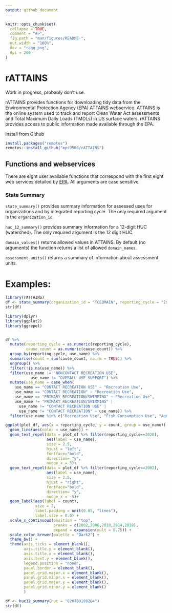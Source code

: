 ```yaml
---
output: github_document
---
```


<!-- README.md is generated from README.Rmd. Please edit that file -->

```r
knitr::opts_chunk$set(
  collapse = TRUE,
  comment = "#>",
  fig.path = "man/figures/README-",
  out.width = "100%",
  dev = "ragg_png",
  dpi = 200
)
```

# rATTAINS

<!-- badges: start -->
<!-- badges: end -->

Work in progress, probably don't use.

rATTAINS provides functions for downloading tidy data from the Environmental Protection Agency (EPA) ATTAINS webservice. ATTAINS is the online system used to track and report Clean Water Act assessments and Total Maximum Daily Loads (TMDLs) in US surface waters. rATTAINS provides access to public information made available through the EPA.

Install from Github
```r
install.packages("remotes")
remotes::install_github("mps9506/rATTAINS")
```



## Functions and webservices

There are eight user available functions that correspond with the first eight web services detailed by [EPA](https://www.epa.gov/sites/default/files/2020-10/documents/attains_how_to_access_web_services_2020-10-28.pdf). All arguments are case sensitive. 

### State Summary

`state_summary()` provides summary information for assessed uses for organizations and by integrated reporting cycle. The only required argument is the `organization_id`.

`huc_12_summary()` provides summary information for a 12-digit HUC (watershed). The only required argument is the 12 digit HUC.

`domain_values()` returns allowed values in ATTAINS. By default (no arguments) the function returns a list of allowed `domain_names`.

`assessment_units()` returns a summary of information about assessment units. 


# Examples:

```r
library(rATTAINS)
df <- state_summary(organization_id = "TCEQMAIN", reporting_cycle = "2020")
str(df)
```



```r
library(dplyr)
library(ggplot2)
library(ggrepel)


df %>% 
  mutate(reporting_cycle = as.numeric(reporting_cycle),
         cause_count = as.numeric(cause_count)) %>%
  group_by(reporting_cycle, use_name) %>%
  summarise(count = sum(cause_count, na.rm = TRUE)) %>%
  ungroup() %>%
  filter(!is.na(use_name)) %>%
  filter(use_name != "NONCONTACT RECREATION USE",
           use_name != "OVERALL USE SUPPORT") %>%
  mutate(use_name = case_when(
    use_name == "CONTACT RECREATION USE" ~ "Recreation Use",
    use_name == "CONTACT RECREATION" ~ "Recreation Use",
    use_name == "PRIMARY RECREATION/SWIMMING" ~ "Recreation Use",
    use_name != "PRIMARY RECREATION/SWIMMING" |
      use_name != "CONTACT RECREATION USE" |
      use_name != "CONTACT RECREATION" ~ use_name)) %>%
  filter(use_name %in% c("Recreation Use", "Fish Consumption Use", "Aquatic Life Use", "General Use"))-> plot_df

ggplot(plot_df, aes(x = reporting_cycle, y = count, group = use_name)) +
  geom_line(aes(color = use_name)) +
  geom_text_repel(data = plot_df %>% filter(reporting_cycle==2020),
                  aes(label = use_name),
                  size = 2.5,
                  hjust = "left",
                  fontface="bold",
                  direction= "y",
                  nudge_x = 5)+
  geom_text_repel(data = plot_df %>% filter(reporting_cycle==2002),
                  aes(label = use_name),
                  size = 2.5,
                  hjust = "right",
                  fontface="bold",
                  direction= "y",
                  nudge_x = -5)+
  geom_label(aes(label = count),
             size = 2,
             label.padding = unit(0.05, "lines"), 
             label.size = 0.0) +
  scale_x_continuous(position = "top",
                     breaks = c(2002,2006,2010,2014,2018),
                     expand = expansion(mult = 0.75)) +
  scale_color_brewer(palette = "Dark2") +
  theme_bw() +
  theme(axis.ticks = element_blank(),
        axis.title.y = element_blank(),
        axis.title.x = element_blank(),
        axis.text.y = element_blank(),
        legend.position = "none",
        panel.border = element_blank(),
        panel.grid.major.x = element_blank(),
        panel.grid.minor.x = element_blank(),
        panel.grid.major.y = element_blank(),
        panel.grid.minor.y = element_blank()
        )
```


```r
df <- huc12_summary(huc = "020700100204")
str(df)
```

